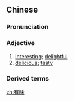 ==Chinese==
{{zh-forms}}

===Pronunciation===
{{zh-pron
|m=yǒuwèi
|c=jau5 mei6
|cat=a
}}

===Adjective===
{{zh-adj}}

# [[interesting]]; [[delightful]]
# [[delicious]]; [[tasty]]

===Derived terms===
{{zh-der|津津有味}}

[[zh:有味]]